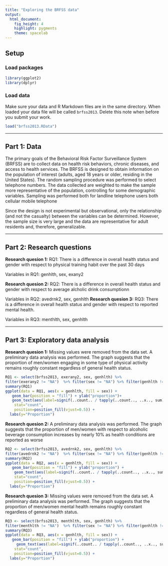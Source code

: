 ---
title: "Exploring the BRFSS data"
output: 
  html_document: 
    fig_height: 4
    highlight: pygments
    theme: spacelab
---

## Setup

### Load packages

```{r load-packages, message = FALSE}
library(ggplot2)
library(dplyr)
```

### Load data

Make sure your data and R Markdown files are in the same directory. When loaded
your data file will be called `brfss2013`. Delete this note when before you submit 
your work. 

```{r load-data}
load("brfss2013.RData")
```



* * *

## Part 1: Data
The primary goals of the Behavioral Risk Factor Surveillance System (BRFSS) are to collect data on health risk behaviors, chronic diseases, and access to health services.  The BRFSS is designed to obtain information on the population of interest (adults, aged 18 years or older, residing in the United States). The random sampling procedure was performed to select telephone numbers. The data collected are weighted to make the sample more representative of the population, controlling for some demographic variables. Sampling was performed both for landline telephone users both cellular mobile telephone

Since the design is not experimental but observational, only the relationship (and not the casualty) between the variables can be determined. However, the sample size is very large and the data are representative for adult residents and, therefore, generalizable.

* * *

## Part 2: Research questions

**Research quesion 1:**
RQ1: There is a difference in overall health status and gender with respect to physical training habit over the past 30 days

Variables in RQ1: genhlth, sex, exany2

**Research quesion 2:**
RQ2: There is a difference in overall health status and gender with respect to average alcholic drink consumptionn

Variables in RQ2: avedrnk2, sex, genhlth
**Research quesion 3:**
RQ3: There is a difference in overall health status and gender with respect to reported mental health.

Variables in RQ3: menthlth, sex, genhlth

* * *

## Part 3: Exploratory data analysis


**Research quesion 1:**
Missing values were removed from the data set. 
A preliminary data analysis was performed.
The graph suggests that the proportion of men/women engaging in some type of physical activity remains roughly constant regardless of general health status.

```{r}
RQ1 <- select(brfss2013, exerany2, sex, genhlth) %>%
filter(exerany2 != "NA")  %>% filter(sex != "NA") %>% filter(genhlth != "NA")
summary(RQ1)
ggplot(data = RQ1, aes(x = genhlth, fill = sex)) +
   geom_bar(position = "fill") + ylab("proportion")+
   geom_text(aes(label=signif(..count.. / tapply(..count.., ..x.., sum)[as.character(..x..)], digits=3)),
    stat="count",
    position=position_fill(vjust=0.5)) +
  labs(y="Proportion")
```


**Research quesion 2:**
A preliminary data analysis was performed.
The graph suggests that the proportion of men/women with respect to alcoholic beverage consumption increases by nearly 10% as health conditions are reported as worse


```{r}
RQ2 <- select(brfss2013, avedrnk2, sex, genhlth) %>%
filter(avedrnk2 != "NA")  %>% filter(sex != "NA") %>% filter(genhlth != "NA")
summary(RQ2)
ggplot(data = RQ2, aes(x = genhlth, fill = sex)) +
   geom_bar(position = "fill") + ylab("proportion") +
    geom_text(aes(label=signif(..count.. / tapply(..count.., ..x.., sum)[as.character(..x..)], digits=3)),
    stat="count",
    position=position_fill(vjust=0.5)) +
  labs(y="Proportion")

```




**Research quesion 3:**
Missing values were removed from the data set. 
A preliminary data analysis was performed.
The graph suggests that the proportion of men/women mental health remains roughly constant regardless of general health status.

```{r}
RQ3 <- select(brfss2013, menthlth, sex, genhlth) %>%
filter(menthlth != "NA")  %>% filter(sex != "NA") %>% filter(genhlth != "NA")
summary(RQ3)
ggplot(data = RQ3, aes(x = genhlth, fill = sex)) +
   geom_bar(position = "fill") + ylab("proportion") +
     geom_text(aes(label=signif(..count.. / tapply(..count.., ..x.., sum)[as.character(..x..)], digits=3)),
    stat="count",
    position=position_fill(vjust=0.5)) +
  labs(y="Proportion")
```

